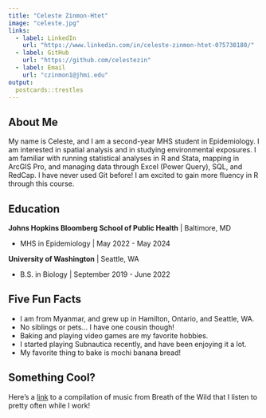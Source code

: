 ```yaml
---
title: "Celeste Zinmon-Htet"
image: "celeste.jpg"
links:
  - label: LinkedIn
    url: "https://www.linkedin.com/in/celeste-zinmon-htet-075738180/"
  - label: GitHub
    url: "https://github.com/celestezin"
  - label: Email
    url: "czinmon1@jhmi.edu"
output:
  postcards::trestles
---
```

 
## About Me

My name is Celeste, and I am a second-year MHS student in Epidemiology. I am interested in spatial analysis 
and in studying environmental exposures. I am familiar with running statistical analyses in R and 
Stata, mapping in ArcGIS Pro, and managing data through Excel (Power Query), SQL, and RedCap. I 
have never used Git before! I am excited to gain more fluency in R through this course.

## Education

**Johns Hopkins Bloomberg School of Public Health** | Baltimore, MD

- MHS in Epidemiology | May 2022 - May 2024

**University of Washington** | Seattle, WA

- B.S. in Biology | September 2019 - June 2022

## Five Fun Facts

- I am from Myanmar, and grew up in Hamilton, Ontario, and Seattle, WA.
- No siblings or pets... I have one cousin though!
- Baking and playing video games are my favorite hobbies.
- I started playing Subnautica recently, and have been enjoying it a lot.
- My favorite thing to bake is mochi banana bread!

## Something Cool?

Here's a [link](https://www.youtube.com/watch?v=lqZsRqOjmMM) to a compilation 
of music from Breath of the Wild that I listen to pretty often while I work!



